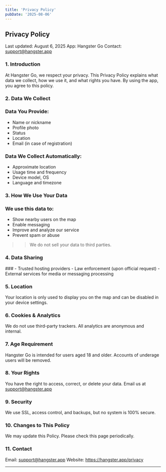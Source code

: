 ```yaml
---
title: 'Privacy Policy'
pubDate: '2025-08-06'
---
```


<h2> Privacy Policy</h2>

Last updated: August 6, 2025
App: Hangster Go
Contact: support@hangster.app
<h3> 1. Introduction </h3>

At Hangster Go, we respect your privacy. This Privacy Policy explains what data we collect, how we use it, and what rights you have. By using the app, you agree to this policy.

<h3> 2. Data We Collect </h3>

 ### **Data You Provide:**

   - Name or nickname
   - Profile photo
   - Status
   - Location
   - Email (in case of registration)

### **Data We Collect Automatically:**

   - Approximate location
   - Usage time and frequency
   - Device model, OS
   - Language and timezone

<h3> 3. How We Use Your Data </h3>

### **We use this data to:**

   - Show nearby users on the map
   - Enable messaging
   - Improve and analyze our service
   - Prevent spam or abuse

>> We do not sell your data to third parties.

<h3>  4. Data Sharing </h4>
###
   - Trusted hosting providers
   - Law enforcement (upon official request)
    - External services for media or messaging processing

<h3> 5. Location </h3>

Your location is only used to display you on the map and can be disabled in your device settings.

<h3> 6. Cookies & Analytics </h3>

We do not use third-party trackers. All analytics are anonymous and internal.

<h3> 7. Age Requirement </h3>

Hangster Go is intended for users aged 18 and older. Accounts of underage users will be removed.

<h3> 8. Your Rights </h3>

You have the right to access, correct, or delete your data. Email us at support@hangster.app

<h3> 9. Security </h3>

We use SSL, access control, and backups, but no system is 100% secure.

<h3> 10. Changes to This Policy </h3>

We may update this Policy. Please check this page periodically.

<h3> 11. Contact </h3>

Email: support@hangster.app
Website: https://hangster.app/privacy

---


